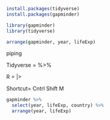 ```r
install.packages(tidyverse)
install.packages(gapminder)

library(gapminder)
library(tidyverse)
```

```r
arrange(gapminder, year, lifeExp)
```

piping

Tidyverse = %>%

R = |>

Shortcut= Cntrl Shift M

```r
gapminder %>%
  select(year, lifeExp, country) %>%
  arrange(year, lifeExp)
```